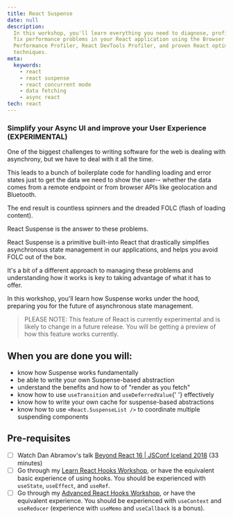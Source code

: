 ```yaml
---
title: React Suspense
date: null
description:
  In this workshop, you'll learn everything you need to diagnose, profile, and
  fix performance problems in your React application using the Browser
  Performance Profiler, React DevTools Profiler, and proven React optimization
  techniques.
meta:
  keywords:
    - react
    - react suspense
    - react concurrent mode
    - data fetching
    - async react
tech: react
---
```


### Simplify your Async UI and improve your User Experience (EXPERIMENTAL)

One of the biggest challenges to writing software for the web is dealing with
asynchrony, but we have to deal with it all the time.

This leads to a bunch of boilerplate code for handling loading and error states
just to get the data we need to show the user-- whether the data comes from a
remote endpoint or from browser APIs like geolocation and Bluetooth.

The end result is countless spinners and the dreaded FOLC (flash of loading
content).

React Suspense is the answer to these problems.

React Suspense is a primitive built-into React that drastically simplifies
asynchronous state management in our applications, and helps you avoid FOLC out
of the box.

It's a bit of a different approach to managing these problems and understanding
how it works is key to taking advantage of what it has to offer.

In this workshop, you'll learn how Suspense works under the hood, preparing you
for the future of asynchronous state management.

> PLEASE NOTE: This feature of React is currently experimental and is likely to
> change in a future release. You will be getting a preview of how this feature
> works currently.

## When you are done you will:

<ul>
  <li>know how Suspense works fundamentally</li>
  <li>be able to write your own Suspense-based abstraction</li>
  <li>understand the benefits and how to of "render as you fetch"</li>
  <li>
    know how to use <code>useTransition</code> and <code>useDeferredValue</code>{' '}
    effectively
  </li>
  <li>know how to write your own cache for suspense-based abstractions</li>
  <li>
    know how to use <code>&lt;React.SuspenseList /&gt;</code> to coordinate
    multiple suspending components
  </li>
</ul>

## Pre-requisites

- [ ] Watch Dan Abramov's talk
      [Beyond React 16 | JSConf Iceland 2018](https://www.youtube.com/watch?v=nLF0n9SACd4)
      (33 minutes)
- [ ] Go through my
      [Learn React Hooks Workshop](https://kentcdodds.com/workshops/hooks), or
      have the equivalent basic experience of using hooks. You should be
      experienced with `useState`, `useEffect`, and `useRef`.
- [ ] Go through my
      [Advanced React Hooks Workshop](https://kentcdodds.com/workshops/advanced-react-hooks),
      or have the equivalent experience. You should be experienced with
      `useContext` and `useReducer` (experience with `useMemo` and `useCallback`
      is a bonus).
